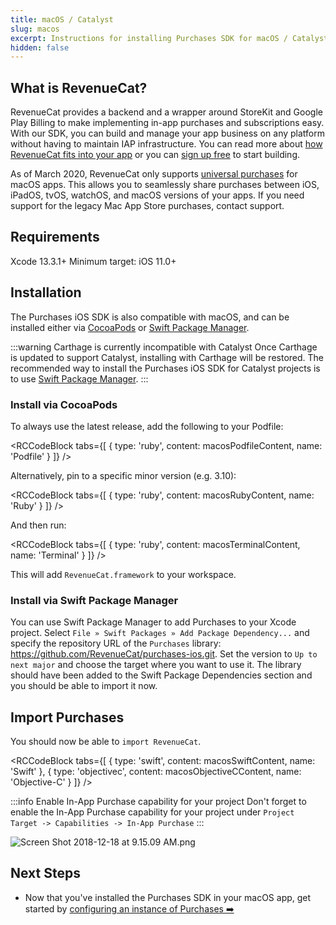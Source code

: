 ```yaml
---
title: macOS / Catalyst
slug: macos
excerpt: Instructions for installing Purchases SDK for macOS / Catalyst
hidden: false
---
```

## What is RevenueCat?

RevenueCat provides a backend and a wrapper around StoreKit and Google Play Billing to make implementing in-app purchases and subscriptions easy. With our SDK, you can build and manage your app business on any platform without having to maintain IAP infrastructure. You can read more about [how RevenueCat fits into your app](https://www.revenuecat.com/blog/growth/where-does-revenuecat-fit-in-your-app/) or you can [sign up free](https://app.revenuecat.com/signup) to start building.

As of March 2020, RevenueCat only supports [universal purchases](https://developer.apple.com/support/universal-purchase/) for macOS apps. This allows you to seamlessly share purchases between iOS, iPadOS, tvOS, watchOS, and macOS versions of your apps. If you need support for the legacy Mac App Store purchases, contact support. 

## Requirements

Xcode 13.3.1+
Minimum target: iOS 11.0+

## Installation

The Purchases iOS SDK is also compatible with macOS, and can be installed either via [CocoaPods](/getting-started/installation/macos#section-install-via-cocoapods) or [Swift Package Manager](macos#section-install-via-swift-package-manager). 

:::warning Carthage is currently incompatible with Catalyst
Once Carthage is updated to support Catalyst, installing with Carthage will be restored. The recommended way to install the Purchases iOS SDK for Catalyst projects is to use [Swift Package Manager](macos#section-install-via-swift-package-manager).
:::

### Install via CocoaPods

To always use the latest release, add the following to your Podfile:


<RCCodeBlock tabs={[
    { type: 'ruby', content: macosPodfileContent, name: 'Podfile' }
]} />

Alternatively, pin to a specific minor version (e.g. 3.10):


<RCCodeBlock tabs={[
    { type: 'ruby', content: macosRubyContent, name: 'Ruby' }
]} />

And then run:


<RCCodeBlock tabs={[
    { type: 'ruby', content: macosTerminalContent, name: 'Terminal' }
]} />

This will add `RevenueCat.framework` to your workspace.

### Install via Swift Package Manager

You can use Swift Package Manager to add Purchases to your Xcode project. Select `File » Swift Packages » Add Package Dependency...` and specify the repository URL of the `Purchases` library: https://github.com/RevenueCat/purchases-ios.git. Set the version to `Up to next major` and choose the target where you want to use it. The library should have been added to the Swift Package Dependencies section and you should be able to import it now.

## Import Purchases

You should now be able to `import RevenueCat`.


<RCCodeBlock tabs={[
    { type: 'swift', content: macosSwiftContent, name: 'Swift' },
    { type: 'objectivec', content: macosObjectiveCContent, name: 'Objective-C' }
]} />

:::info Enable In-App Purchase capability for your project
Don't forget to enable the In-App Purchase capability for your project under `Project Target -> Capabilities -> In-App Purchase`
:::

![](https://files.readme.io/65db383-Screen_Shot_2018-12-18_at_9.15.09_AM.png "Screen Shot 2018-12-18 at 9.15.09 AM.png")

## Next Steps

* Now that you've installed the Purchases SDK in your macOS app, get started by [configuring an instance of Purchases ➡️](/getting-started/getting-started#4-using-revenuecats-purchases-sdk)